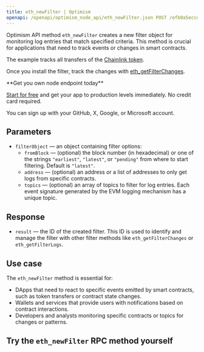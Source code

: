 ---
title: eth_newFilter | Optimism
openapi: /openapi/optimism_node_api/eth_newFilter.json POST /efb0a5eccd2caa5135eb54eba6f7f300
---

Optimism API method `eth_newFilter` creates a new filter object for monitoring log entries that match specified criteria. This method is crucial for applications that need to track events or changes in smart contracts.

The example tracks all transfers of the [Chainlink token](https://optimistic.etherscan.io/token/0x350a791bfc2c21f9ed5d10980dad2e2638ffa7f6).

Once you install the filter, track the changes with [eth\_getFilterChanges](/api-reference/polygon_node_api/filter_handling/eth_getFilterChanges).

<Check>
**Get you own node endpoint today**

[Start for free](https://console.chainstack.com/) and get your app to production levels immediately. No credit card required.

You can sign up with your GitHub, X, Google, or Microsoft account.
</Check>


## Parameters

* `filterObject` — an object containing filter options:
  + `fromBlock` — (optional) the block number (in hexadecimal) or one of the strings `"earliest"`, `"latest"`, or `"pending"` from where to start filtering. Default is `"latest"`.
  + `address` — (optional) an address or a list of addresses to only get logs from specific contracts.
  + `topics` — (optional) an array of topics to filter for log entries. Each event signature generated by the EVM logging mechanism has a unique topic.

## Response

* `result` — the ID of the created filter. This ID is used to identify and manage the filter with other filter methods like `eth_getFilterChanges` or `eth_getFilterLogs`.

## Use case

The `eth_newFilter` method is essential for:

* DApps that need to react to specific events emitted by smart contracts, such as token transfers or contract state changes.
* Wallets and services that provide users with notifications based on contract interactions.
* Developers and analysts monitoring specific contracts or topics for changes or patterns.

## Try the `eth_newFilter` RPC method yourself